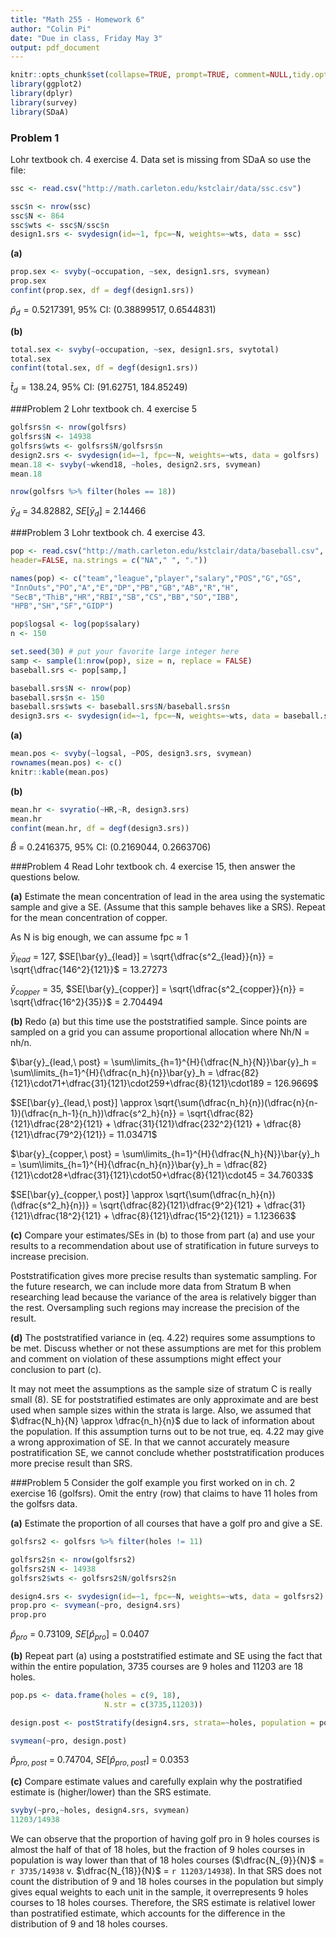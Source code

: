 ```yaml
---
title: "Math 255 - Homework 6"
author: "Colin Pi"
date: "Due in class, Friday May 3"
output: pdf_document
---
```


```r
knitr::opts_chunk$set(collapse=TRUE, prompt=TRUE, comment=NULL,tidy.opts=list(width.cutoff=60),tidy=TRUE,eval=TRUE, out.width = "60%")
library(ggplot2)
library(dplyr)
library(survey)
library(SDaA)
```

### Problem 1
Lohr textbook ch. 4 exercise 4. Data set is missing from SDaA so use the file:

```r
ssc <- read.csv("http://math.carleton.edu/kstclair/data/ssc.csv")

ssc$n <- nrow(ssc)
ssc$N <- 864
ssc$wts <- ssc$N/ssc$n
design1.srs <- svydesign(id=~1, fpc=~N, weights=~wts, data = ssc)
```

**(a)**

```r
prop.sex <- svyby(~occupation, ~sex, design1.srs, svymean)
prop.sex
confint(prop.sex, df = degf(design1.srs))
```

$\hat{p}_d = 0.5217391$, 95% CI: (0.38899517, 0.6544831)

**(b)**

```r
total.sex <- svyby(~occupation, ~sex, design1.srs, svytotal)
total.sex
confint(total.sex, df = degf(design1.srs))
```

$\hat{t}_d = 138.24$, 95% CI: (91.62751, 184.85249)

###Problem 2
Lohr textbook ch. 4 exercise 5

```r
golfsrs$n <- nrow(golfsrs)
golfsrs$N <- 14938
golfsrs$wts <- golfsrs$N/golfsrs$n
design2.srs <- svydesign(id=~1, fpc=~N, weights=~wts, data = golfsrs)
mean.18 <- svyby(~wkend18, ~holes, design2.srs, svymean)
mean.18

nrow(golfsrs %>% filter(holes == 18))
```

$\bar{y}_d$ = 34.82882, $SE[\bar{y}_d]$ = 2.14466

###Problem 3
Lohr textbook ch. 4 exercise 43.

```r
pop <- read.csv("http://math.carleton.edu/kstclair/data/baseball.csv",
header=FALSE, na.strings = c("NA"," ", "."))

names(pop) <- c("team","league","player","salary","POS","G","GS",
"InnOuts","PO","A","E","DP","PB","GB","AB","R","H",
"SecB","ThiB","HR","RBI","SB","CS","BB","SO","IBB",
"HPB","SH","SF","GIDP")

pop$logsal <- log(pop$salary)
n <- 150

set.seed(30) # put your favorite large integer here
samp <- sample(1:nrow(pop), size = n, replace = FALSE)
baseball.srs <- pop[samp,]

baseball.srs$N <- nrow(pop)
baseball.srs$n <- 150
baseball.srs$wts <- baseball.srs$N/baseball.srs$n
design3.srs <- svydesign(id=~1, fpc=~N, weights=~wts, data = baseball.srs)
```

**(a)**

```r
mean.pos <- svyby(~logsal, ~POS, design3.srs, svymean)
rownames(mean.pos) <- c()
knitr::kable(mean.pos)
```

**(b)**

```r
mean.hr <- svyratio(~HR,~R, design3.srs)
mean.hr
confint(mean.hr, df = degf(design3.srs))
```

$\hat{B}$ = 0.2416375, 95% CI: (0.2169044, 0.2663706)

###Problem 4
Read Lohr textbook ch. 4 exercise 15, then answer the questions below.

**(a)** Estimate the mean concentration of lead in the area using the systematic sample and give a SE. (Assume that this sample behaves like a SRS). Repeat for the mean concentration of copper.\

As N is big enough, we can assume fpc $\approx$ 1\

$\bar{y}_{lead}$ = 127, $SE[\bar{y}_{lead}] = \sqrt{\dfrac{s^2_{lead}}{n}} = \sqrt{\dfrac{146^2}{121}}$ = 13.27273\

$\bar{y}_{copper}$ = 35, $SE[\bar{y}_{copper}] = \sqrt{\dfrac{s^2_{copper}}{n}} = \sqrt{\dfrac{16^2}{35}}$ = 2.704494

**(b)** Redo (a) but this time use the poststratified sample. Since points are sampled on a grid you can assume proportional allocation where Nh/N = nh/n.\

$\bar{y}_{lead,\ post} = \sum\limits_{h=1}^{H}{\dfrac{N_h}{N}}\bar{y}_h = \sum\limits_{h=1}^{H}{\dfrac{n_h}{n}}\bar{y}_h = \dfrac{82}{121}\cdot71+\dfrac{31}{121}\cdot259+\dfrac{8}{121}\cdot189 = 126.9669$\

$SE[\bar{y}_{lead,\ post}] \approx \sqrt{\sum(\dfrac{n_h}{n})(\dfrac{n}{n-1})(\dfrac{n_h-1}{n_h})\dfrac{s^2_h}{n}} = \sqrt{\dfrac{82}{121}\dfrac{28^2}{121} + \dfrac{31}{121}\dfrac{232^2}{121} + \dfrac{8}{121}\dfrac{79^2}{121}} = 11.03471$\

$\bar{y}_{copper,\ post} = \sum\limits_{h=1}^{H}{\dfrac{N_h}{N}}\bar{y}_h = \sum\limits_{h=1}^{H}{\dfrac{n_h}{n}}\bar{y}_h = \dfrac{82}{121}\cdot28+\dfrac{31}{121}\cdot50+\dfrac{8}{121}\cdot45 = 34.76033$\

$SE[\bar{y}_{copper,\ post}] \approx \sqrt{\sum(\dfrac{n_h}{n})(\dfrac{s^2_h}{n})} = \sqrt{\dfrac{82}{121}\dfrac{9^2}{121} + \dfrac{31}{121}\dfrac{18^2}{121} + \dfrac{8}{121}\dfrac{15^2}{121}} = 1.123663$

**(c)** Compare your estimates/SEs in (b) to those from part (a) and use your results to a recommendation about use of stratification in future surveys to increase precision.\

Poststratification gives more precise results than systematic sampling. For the future research, we can include more data from Stratum B when researching lead because the variance of the area is relatively bigger than the rest. Oversampling such regions may increase the precision of the result. 

**(d)** The poststratified variance in (eq. 4.22) requires some assumptions to be met. Discuss whether or not these assumptions are met for this problem and comment on violation of these assumptions might effect your conclusion to part (c).\

It may not meet the assumptions as the sample size of stratum C is really small (8). SE for poststratified estimates are only approximate and are best used when sample sizes within the strata is large. Also, we assumed that $\dfrac{N_h}{N} \approx \dfrac{n_h}{n}$ due to lack of information about the population. If this assumption turns out to be not true, eq. 4.22 may give a wrong approximation of SE. In that we cannot accurately measure postratification SE, we cannot conclude whether poststratification produces more precise result than SRS. 

###Problem 5
Consider the golf example you first worked on in ch. 2 exercise 16 (golfsrs). Omit the entry (row) that claims to have 11 holes from the golfsrs data. 

**(a)** Estimate the proportion of all courses that have a golf pro and give a SE.

```r
golfsrs2 <- golfsrs %>% filter(holes != 11)

golfsrs2$n <- nrow(golfsrs2)
golfsrs2$N <- 14938
golfsrs2$wts <- golfsrs2$N/golfsrs2$n

design4.srs <- svydesign(id=~1, fpc=~N, weights=~wts, data = golfsrs2)
prop.pro <- svymean(~pro, design4.srs)
prop.pro
```

$\hat{p}_{pro}$ = 0.73109, $SE[\hat{p}_{pro}]$ = 0.0407

**(b)** Repeat part (a) using a poststratified estimate and SE using the fact that within the entire population, 3735 courses are 9 holes and 11203 are 18 holes.

```r
pop.ps <- data.frame(holes = c(9, 18),
                     N.str = c(3735,11203))

design.post <- postStratify(design4.srs, strata=~holes, population = pop.ps)

svymean(~pro, design.post)
```

$\hat{p}_{pro,\ post}$ = 0.74704, $SE[\hat{p}_{pro,\ post}]$ = 0.0353

**(c)** Compare estimate values and carefully explain why the postratified estimate is (higher/lower) than the SRS estimate.

```r
svyby(~pro,~holes, design4.srs, svymean)
11203/14938
```

We can observe that the proportion of having golf pro in 9 holes courses is almost the half of that of 18 holes, but the fraction of 9 holes courses in population is way lower than that of 18 holes courses ($\dfrac{N_{9}}{N}$ = `r 3735/14938` v. $\dfrac{N_{18}}{N}$ = `r 11203/14938`). In that SRS does not count the distribution of 9 and 18 holes courses in the population but simply gives equal weights to each unit in the sample, it overrepresents 9 holes courses to 18 holes courses. Therefore, the SRS estimate is relativel lower than postratified estimate, which accounts for the difference in the distribution of 9 and 18 holes courses. 


